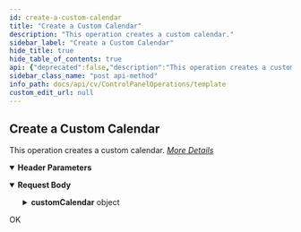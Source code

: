 ```yaml
---
id: create-a-custom-calendar
title: "Create a Custom Calendar"
description: "This operation creates a custom calendar."
sidebar_label: "Create a Custom Calendar"
hide_title: true
hide_table_of_contents: true
api: {"deprecated":false,"description":"This operation creates a custom calendar.\n[_More Details_](http://documentation.commvault.com/commvault/v11/article?p=features/rest_api/operations/post_custom_calendar.htm)","operationId":"Create a Custom Calendar","parameters":[{"description":"","in":"header","name":"Authtoken","required":true,"schema":{"example":"{{TOKEN}}","type":"string"}}],"tags":["Control Panel Operations"],"requestBody":{"content":{"application/json":{"schema":{"type":"object","properties":{"customCalendarOperationType":{"type":"integer"},"customCalendar":{"type":"object","properties":{"beginDate":{"type":"integer"},"defineCustomMonths":{"type":"boolean"},"isDefault":{"type":"boolean"},"numberOfYears":{"type":"integer"},"beginYear":{"type":"integer"},"beginMonth":{"type":"integer"},"customCalendarEntity":{"type":"object","properties":{"customCalendarName":{"type":"string"}}},"customCalendarMonths":{"type":"array","items":{"type":"object","properties":{"month":{"type":"integer"},"year":{"type":"integer"},"numberOfDays":{"type":"integer"}}}}}}},"x-examples":{"Example 1":{"customCalendarOperationType":1,"customCalendar":{"beginDate":1483246800,"defineCustomMonths":true,"isDefault":false,"numberOfYears":1,"beginYear":2017,"beginMonth":1,"customCalendarEntity":{"customCalendarName":"New_fiscalYear"},"customCalendarMonths":[{"month":1,"year":2017,"numberOfDays":15}]}}}},"examples":{"Example 1":{"value":{"customCalendarOperationType":1,"customCalendar":{"beginDate":1483246800,"defineCustomMonths":true,"isDefault":false,"numberOfYears":1,"beginYear":2017,"beginMonth":1,"customCalendarEntity":{"customCalendarName":"New_fiscalYear"},"customCalendarMonths":[{"month":1,"year":2017,"numberOfDays":15}]}}}}}}},"responses":{"200":{"description":"OK"}},"method":"post","path":"/CommServ/CustomCalendar","servers":[{"url":"http://{hostname}/webconsole/api","variables":{"hostname":{"default":"localhost","description":"Webconsole"}}}],"jsonRequestBodyExample":{"customCalendarOperationType":0,"customCalendar":{"beginDate":0,"defineCustomMonths":true,"isDefault":true,"numberOfYears":0,"beginYear":0,"beginMonth":0,"customCalendarEntity":{"customCalendarName":"string"},"customCalendarMonths":[{"month":0,"year":0,"numberOfDays":0}]}},"info":{"title":"Template","contact":{},"version":"1.0","description":"Template"},"postman":{"name":"Create a Custom Calendar","description":{"content":"This operation creates a custom calendar.\n[_More Details_](http://documentation.commvault.com/commvault/v11/article?p=features/rest_api/operations/post_custom_calendar.htm)","type":"text/plain"},"url":{"path":["CommServ","CustomCalendar"],"host":["{{baseUrl}}"],"query":[],"variable":[]},"header":[{"disabled":false,"description":{"content":"(Required) ","type":"text/plain"},"key":"Authtoken","value":""},{"key":"Content-Type","value":"application/json"}],"method":"POST","body":{"mode":"raw","raw":"\"\"","options":{"raw":{"language":"json"}}}}}
sidebar_class_name: "post api-method"
info_path: docs/api/cv/ControlPanelOperations/template
custom_edit_url: null
---
```



## Create a Custom Calendar



This operation creates a custom calendar.
[_More Details_](http://documentation.commvault.com/commvault/v11/article?p=features/rest_api/operations/post_custom_calendar.htm)

<details style={{"marginBottom":"1rem"}} data-collapsed={false} open={true}><summary style={{}}><strong>Header Parameters</strong></summary><div><ul><ParamsItem className={"paramsItem"} param={{"description":"","in":"header","name":"Authtoken","required":true,"schema":{"example":"{{TOKEN}}","type":"string"}}}></ParamsItem></ul></div></details><MimeTabs><TabItem label={"application/json"} value={"application/json-schema"}><details style={{}} data-collapsed={false} open={true}><summary style={{"textAlign":"left"}}><strong>Request Body</strong></summary><div style={{"textAlign":"left","marginLeft":"1rem"}}></div><ul style={{"marginLeft":"1rem"}}><SchemaItem collapsible={false} name={"customCalendarOperationType"} required={false} deprecated={undefined} schemaDescription={undefined} schemaName={"integer"} qualifierMessage={undefined} defaultValue={undefined}></SchemaItem><SchemaItem collapsible={true} className={"schemaItem"}><details style={{}}><summary style={{}}><strong>customCalendar</strong><span style={{"opacity":"0.6"}}> object</span></summary><div style={{"marginLeft":"1rem"}}><SchemaItem collapsible={false} name={"beginDate"} required={false} deprecated={undefined} schemaDescription={undefined} schemaName={"integer"} qualifierMessage={undefined} defaultValue={undefined}></SchemaItem><SchemaItem collapsible={false} name={"defineCustomMonths"} required={false} deprecated={undefined} schemaDescription={undefined} schemaName={"boolean"} qualifierMessage={undefined} defaultValue={undefined}></SchemaItem><SchemaItem collapsible={false} name={"isDefault"} required={false} deprecated={undefined} schemaDescription={undefined} schemaName={"boolean"} qualifierMessage={undefined} defaultValue={undefined}></SchemaItem><SchemaItem collapsible={false} name={"numberOfYears"} required={false} deprecated={undefined} schemaDescription={undefined} schemaName={"integer"} qualifierMessage={undefined} defaultValue={undefined}></SchemaItem><SchemaItem collapsible={false} name={"beginYear"} required={false} deprecated={undefined} schemaDescription={undefined} schemaName={"integer"} qualifierMessage={undefined} defaultValue={undefined}></SchemaItem><SchemaItem collapsible={false} name={"beginMonth"} required={false} deprecated={undefined} schemaDescription={undefined} schemaName={"integer"} qualifierMessage={undefined} defaultValue={undefined}></SchemaItem><SchemaItem collapsible={true} className={"schemaItem"}><details style={{}}><summary style={{}}><strong>customCalendarEntity</strong><span style={{"opacity":"0.6"}}> object</span></summary><div style={{"marginLeft":"1rem"}}><SchemaItem collapsible={false} name={"customCalendarName"} required={false} deprecated={undefined} schemaDescription={undefined} schemaName={"string"} qualifierMessage={undefined} defaultValue={undefined}></SchemaItem></div></details></SchemaItem><SchemaItem collapsible={true} className={"schemaItem"}><details style={{}}><summary style={{}}><strong>customCalendarMonths</strong><span style={{"opacity":"0.6"}}> object[]</span></summary><div style={{"marginLeft":"1rem"}}><SchemaItem collapsible={false} name={"month"} required={false} deprecated={undefined} schemaDescription={undefined} schemaName={"integer"} qualifierMessage={undefined} defaultValue={undefined}></SchemaItem><SchemaItem collapsible={false} name={"year"} required={false} deprecated={undefined} schemaDescription={undefined} schemaName={"integer"} qualifierMessage={undefined} defaultValue={undefined}></SchemaItem><SchemaItem collapsible={false} name={"numberOfDays"} required={false} deprecated={undefined} schemaDescription={undefined} schemaName={"integer"} qualifierMessage={undefined} defaultValue={undefined}></SchemaItem></div></details></SchemaItem></div></details></SchemaItem></ul></details></TabItem></MimeTabs><div><ApiTabs><TabItem label={"200"} value={"200"}><div>

OK

</div><div></div></TabItem></ApiTabs></div>
      
